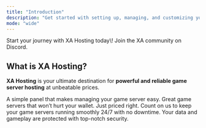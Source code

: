 ```yaml
---
title: "Introduction"
description: "Get started with setting up, managing, and customizing your game servers on XA Hosting. Simple, fast, and reliable! Everything you need just in one place."
mode: "wide"
---
```


<Columns cols={2}>
  <Card title="Get a game server today" icon="rocket" horizontal href="/quickstart">
    Start your journey with XA Hosting today\!
  </Card>
  <Card title="Watch Tutorials!" icon="youtube" iconType="regular" horizontal href="https://youtube.gg/xahosting">
    Join the XA community on Discord.
  </Card>
</Columns>

## What is XA Hosting?

**XA Hosting** is your ultimate destination for **powerful and reliable game server hosting** at unbeatable prices.

<Columns cols={2}>
  <Card title="Easy navigation" icon="location-arrow">
    A simple panel that makes managing your game server easy.
  </Card>
  <Card title="Affordable Plans" icon="building-columns">
    Great game servers that won’t hurt your wallet. Just priced right.
  </Card>
  <Card title="Always Ready" icon="rotate">
    Count on us to keep your game servers running smoothly 24/7 with no downtime.
  </Card>
  <Card title="Secure & Stable" icon="shield" href="/api-reference/introduction">
    Your data and gameplay are protected with top-notch security.
  </Card>
</Columns>